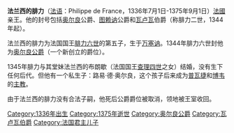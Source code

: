 '''法兰西的腓力'''（[[法语|法语]]：Philippe de France，1336年7月1日-1375年9月1日）[[法國|法國]]亲王。他的封号包括[[奥尔良|奥尔良]]公爵、[[图赖讷|图赖讷]]公爵和[[瓦卢瓦|瓦卢瓦]]伯爵（称腓力二世，1344年起）。

法兰西的腓力为法国国王[[腓力六世_(法兰西)|腓力六世]]的第五子，生于[[万塞讷|万塞讷]]。1344年腓力六世封他为[[奥尔良公爵|奥尔良公爵]]（一个新创立的爵位）。

1345年腓力与其堂妹法兰西的布朗歇（法国国王[[查理四世_(法兰西)|查理四世]]之女）结婚，没有生下任何后代。但他有一个私生子：路易·德·奥尔良，这个孩子后来成为[[普瓦捷|普瓦捷]]和[[博韦|博韦]]的[[主教|主教]]。

由于法兰西的腓力没有合法子嗣，他死后公爵爵位被取消，领地被王室收回。
{{start box}}
{{s-none|新爵位}}
{{s-title|[[奥尔良公爵|奥尔良公爵]]|1344-1375}}
{{s-after|[[路易一世_(奥尔良公爵)|路易一世]]|rows=2}}
{{s-before|[[腓力六世_(法兰西)|腓力一世]]}}
{{s-title|[[瓦卢瓦领主列表|瓦卢瓦伯爵]]|1344-1375}}
{{end box}}

[[Category:1336年出生|Category:1336年出生]]
[[Category:1375年逝世|Category:1375年逝世]]
[[Category:奥尔良公爵|Category:奥尔良公爵]]
[[Category:瓦卢瓦伯爵|Category:瓦卢瓦伯爵]]
[[Category:法国君主儿子|Category:法国君主儿子]]